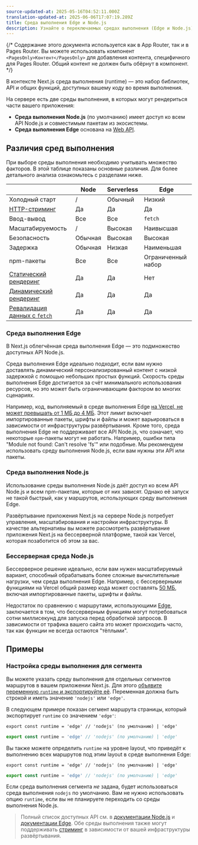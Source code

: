 ```yaml
---
source-updated-at: 2025-05-16T04:52:11.000Z
translation-updated-at: 2025-06-06T17:07:19.289Z
title: Среда выполнения Edge и Node.js
description: Узнайте о переключаемых средах выполнения (Edge и Node.js) в Next.js.
---
```


{/* Содержание этого документа используется как в App Router, так и в Pages Router. Вы можете использовать компонент `<PagesOnly>Контент</PagesOnly>` для добавления контента, специфичного для Pages Router. Общий контент не должен быть обёрнут в компонент. */}

В контексте Next.js среда выполнения (runtime) — это набор библиотек, API и общих функций, доступных вашему коду во время выполнения.

На сервере есть две среды выполнения, в которых могут рендериться части вашего приложения:

- **Среда выполнения Node.js** (по умолчанию) имеет доступ ко всем API Node.js и совместимым пакетам из экосистемы.
- **Среда выполнения Edge** основана на [Web API](/docs/app/api-reference/edge).

## Различия сред выполнения

При выборе среды выполнения необходимо учитывать множество факторов. В этой таблице показаны основные различия. Для более детального анализа ознакомьтесь с разделами ниже.

|                                                                                                                                       | Node   | Serverless | Edge             |
| ------------------------------------------------------------------------------------------------------------------------------------- | ------ | ---------- | ---------------- |
| Холодный старт                                                                                                                       | /      | Обычный    | Низкий           |
| [HTTP-стриминг](/docs/app/building-your-application/routing/loading-ui-and-streaming)                                                | Да     | Да         | Да               |
| Ввод-вывод                                                                                                                           | Все    | Все        | `fetch`          |
| Масштабируемость                                                                                                                     | /      | Высокая    | Наивысшая        |
| Безопасность                                                                                                                         | Обычная| Высокая    | Высокая          |
| Задержка                                                                                                                             | Обычная| Низкая     | Наименьшая       |
| npm-пакеты                                                                                                                           | Все    | Все        | Ограниченный набор |
| [Статический рендеринг](/docs/app/building-your-application/rendering/server-components#static-rendering-default)                     | Да     | Да         | Нет              |
| [Динамический рендеринг](/docs/app/building-your-application/rendering/server-components#dynamic-rendering)                           | Да     | Да         | Да               |
| [Ревалидация данных с `fetch`](/docs/app/building-your-application/data-fetching/fetching-caching-and-revalidating#revalidating-data) | Да     | Да         | Да               |

### Среда выполнения Edge

В Next.js облегчённая среда выполнения Edge — это подмножество доступных API Node.js.

Среда выполнения Edge идеально подходит, если вам нужно доставлять динамический персонализированный контент с низкой задержкой с помощью небольших простых функций. Скорость среды выполнения Edge достигается за счёт минимального использования ресурсов, но это может быть ограничивающим фактором во многих сценариях.

Например, код, выполняемый в среде выполнения Edge [на Vercel, не может превышать от 1 МБ до 4 МБ](https://vercel.com/docs/concepts/limits/overview#edge-middleware-and-edge-functions-size). Этот лимит включает импортированные пакеты, шрифты и файлы и может варьироваться в зависимости от инфраструктуры развёртывания. Кроме того, среда выполнения Edge не поддерживает все API Node.js, что означает, что некоторые `npm`-пакеты могут не работать. Например, ошибки типа "Module not found: Can't resolve 'fs'" или подобные. Мы рекомендуем использовать среду выполнения Node.js, если вам нужны эти API или пакеты.

### Среда выполнения Node.js

Использование среды выполнения Node.js даёт доступ ко всем API Node.js и всем npm-пакетам, которые от них зависят. Однако её запуск не такой быстрый, как у маршрутов, использующих среду выполнения Edge.

Развёртывание приложения Next.js на сервере Node.js потребует управления, масштабирования и настройки инфраструктуры. В качестве альтернативы вы можете рассмотреть развёртывание приложения Next.js на бессерверной платформе, такой как Vercel, которая позаботится об этом за вас.

### Бессерверная среда Node.js

Бессерверное решение идеально, если вам нужен масштабируемый вариант, способный обрабатывать более сложные вычислительные нагрузки, чем среда выполнения Edge. Например, с бессерверными функциями на Vercel общий размер кода может составлять [50 МБ](https://vercel.com/docs/concepts/limits/overview#serverless-function-size), включая импортированные пакеты, шрифты и файлы.

Недостаток по сравнению с маршрутами, использующими [Edge](https://vercel.com/docs/concepts/functions/edge-functions), заключается в том, что бессерверным функциям могут потребоваться сотни миллисекунд для запуска перед обработкой запросов. В зависимости от трафика вашего сайта это может происходить часто, так как функции не всегда остаются "тёплыми".

<AppOnly>

## Примеры

### Настройка среды выполнения для сегмента

Вы можете указать среду выполнения для отдельных сегментов маршрутов в вашем приложении Next.js. Для этого [объявите переменную `runtime` и экспортируйте её](/docs/app/api-reference/file-conventions/route-segment-config). Переменная должна быть строкой и иметь значение `'nodejs'` или `'edge'`.

В следующем примере показан сегмент маршрута страницы, который экспортирует `runtime` со значением `'edge'`:

```tsx filename="app/page.tsx" switcher
export const runtime = 'edge' // 'nodejs' (по умолчанию) | 'edge'
```

```jsx filename="app/page.js" switcher
export const runtime = 'edge' // 'nodejs' (по умолчанию) | 'edge'
```

Вы также можете определить `runtime` на уровне layout, что приведёт к выполнению всех маршрутов под этим layout в среде выполнения Edge:

```tsx filename="app/layout.tsx" switcher
export const runtime = 'edge' // 'nodejs' (по умолчанию) | 'edge'
```

```jsx filename="app/layout.js" switcher
export const runtime = 'edge' // 'nodejs' (по умолчанию) | 'edge'
```

Если среда выполнения сегмента _не_ задана, будет использоваться среда выполнения `nodejs` по умолчанию. Вам не нужно использовать опцию `runtime`, если вы не планируете переходить со среды выполнения Node.js.

</AppOnly>

> Полный список доступных API см. в [документации Node.js](https://nodejs.org/docs/latest/api/) и [документации Edge](/docs/app/api-reference/edge). Обе среды выполнения также могут поддерживать [стриминг](/docs/app/building-your-application/routing/loading-ui-and-streaming) в зависимости от вашей инфраструктуры развёртывания.